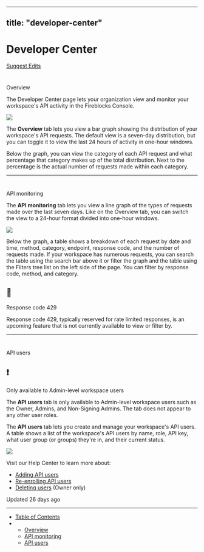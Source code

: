 ---
  title: "developer-center"
  ---
  
  # Developer Center

[Suggest Edits](/edit/developer-center)

# 

Overview

[](#overview)

The Developer Center page lets your organization view and monitor your workspace's API activity in the Fireblocks Console.

![](https://files.readme.io/bd0e69d-developer-center-page-main.png)

The **Overview** tab lets you view a bar graph showing the distribution of your workspace's API requests. The default view is a seven-day distribution, but you can toggle it to view the last 24 hours of activity in one-hour windows.

Below the graph, you can view the category of each API request and what percentage that category makes up of the total distribution. Next to the percentage is the actual number of requests made within each category.

  

* * *

  

# 

API monitoring

[](#api-monitoring)

The **API monitoring** tab lets you view a line graph of the types of requests made over the last seven days. Like on the Overview tab, you can switch the view to a 24-hour format divided into one-hour windows.

![](https://files.readme.io/40ad36c-developer-center-page-api-monitoring.png)

Below the graph, a table shows a breakdown of each request by date and time, method, category, endpoint, response code, and the number of requests made. If your workspace has numerous requests, you can search the table using the search bar above it or filter the graph and the table using the Filters tree list on the left side of the page. You can filter by response code, method, and category.

<Info>

## 📘

Response code 429

Response code 429, typically reserved for rate limited responses, is an upcoming feature that is not currently available to view or filter by.

</Info>  
  

* * *

  

# 

API users

[](#api-users)

<Warning>

## ❗️

Only available to Admin-level workspace users

The **API users** tab is only available to Admin-level workspace users such as the Owner, Admins, and Non-Signing Admins. The tab does not appear to any other user roles.

</Warning>

The **API users** tab lets you create and manage your workspace's API users. A table shows a list of the workspace's API users by name, role, API key, what user group (or groups) they're in, and their current status.

![](https://files.readme.io/2fc4d18-developer-center-apiuser.png)

Visit our Help Center to learn more about:

*   [Adding API users](https://support.fireblocks.io/hc/en-us/articles/4407823826194-Adding-new-API-users)
*   [Re-enrolling API users](https://support.fireblocks.io/hc/en-us/articles/4412016177554-Re-enrolling-API-users)
*   [Deleting users](https://support.fireblocks.io/hc/en-us/articles/4404971260050-Deleting-Users) (Owner only)

Updated 26 days ago

* * *

*   [Table of Contents](#)
*   *   [Overview](#overview)
    *   [API monitoring](#api-monitoring)
    *   [API users](#api-users)